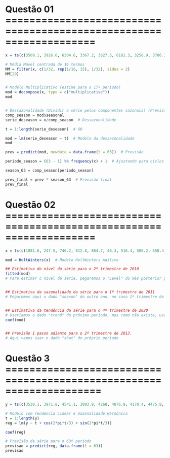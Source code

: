 # Questão 01 ===================================================================

```r
x = ts(c(3509.1, 3926.6, 6304.6, 3367.2, 3827.5, 6182.3, 3256.9, 3706.3, 5999.5, 3178.8, 3501.9, 5759.3, 3029.4, 3400.5, 5613.2, 2871.8, 3246.3, 5367.1, 2775.9, 3130.6, 5192.3, 2688.1, 2991.5, 4985.5, 2541.8, 2897.8, 4771, 2439.7, 2767.9, 4561.7, 2360.1, 2686.3, 4385.4, 2256, 2533.7, 4163.2, 2161.4, 2393.7, 3948.6, 2081.2, 2303.6, 3753.2, 1987.4, 2147.8, 3580.3, 1798.2, 2067.1, 3348.9, 1731, 2009, 3232.8, 1631.7, 1857.9, 3006.5, 1519.6, 1713.8, 2764.5, 1379.8, 1604.8, 2575.7), start = 1, frequency = 3)

# Média Móvel centrada de 16 termos
MM = filter(x, c(1/32, rep(1/16, 15), 1/32), sides = 2)
MM[29]


# Modelo Multiplicativo (estime para o 17º período)
mod = decompose(x, type = c("multiplicative"))
mod


# Dessazonalidade (Dividir a série pelos componentes sazonais) (Previsão da série para o 63º período)
comp_season = mod$seasonal
serie_deseason = x/comp_season  # Dessazonalidade

t = 1:length(serie_deseason)  # 60

mod = lm(serie_deseason ~ t)  # Modelo da dessazonalidade
mod

prev = predict(mod, newdata = data.frame(t = 63))  # Previsão

periodo_season = (63 - 1) %% frequency(x) + 1  # Ajustando para ciclos sazonais

season_63 = comp_season[periodo_season] 

prev_final = prev * season_63  # Previsão final
prev_final

```

# Questão 02 ===================================================================

```r
x = ts(c(1081.6, 247.5, 746.2, 812.8, 864.7, 46.3, 516.4, 586.2, 658.4, -139.3, 340.2, 433.8, 535.3, -259.4, 211.1, 281.1, 315.8, -471.2, 32.4, 94.3, 176.4, -631, -185.8, -128.3, -53.8, -890.2, -422.7, -384.3, -324.7, -1148.5, -664.9, -597.7, -528.8, -1310.5, -762.2, -689.6, -661.3, -1489.2, -1020.2, -932.5, -824.7, -1611.6, -1139.7, -1000.2, -932, -1732.1, -1243.4, -1135.7, -1027.1, -1850.1, -1415.4, -1370.2), start = 2008, frequency = 4)

mod = HoltWinters(x)  # Modelo HoltWinters Aditivo

## Estimativa do nível da série para o 2º trimestre de 2010
fitted(mod)
# Para estimar o nível da série, pegaremos o "Level" do mês posterior pedido


## Estimativa da sazonalidade da série para o 1º trimestre de 2011
# Pegaremos aqui o dado "season" do outro ano, no caso 1º trimestre de 2012


## Estimativa da tendência da série para o 4º trimestre de 2020
# Usariamos o dado "trend" do próximo período, mas como não existe, usaremos o dado "b" do coef
coef(mod)


## Previsão 1 passo adiante para o 2º trimestre de 2013.
# Aqui vamos usar o dado "xhat" do próprio período
```

# Questão 3 ====================================================================

```r
y = ts(c(3530.1, 3971.8, 4541.1, 3893.9, 4268, 4876.9, 4170.4, 4475.8, 5058.6, 4349.5, 4621.4, 5205.4, 4434.9, 4688.4, 5354.5, 4665.4, 5012.7, 5495.6, 4778.8, 5117.7, 5534.2, 4827.3, 5102.5, 5613.1, 4842.9, 5174.7, 5691.7, 4957.2, 5221.9, 5747.6, 5031.3, 5287, 5817.8, 5092.7, 5436.1, 5922.1, 5230.3, 5542.4, 6096.7, 5436.8, 5727.3, 6211.6, 5466, 5794.6, 6298.6, 5647.2, 6004.8, 6491.2, 5785.2, 6123, 6623.2, 5900.9, 6317, 6693.3, 6081.3, 6426.6, 6770.3, 6116.7, 6538.5, 6836.2), start = 1, frequency = 3)

# Modelo com Tendência Linear e Sazonalidade Harmônica
t = 1:length(y)
reg = lm(y ~ t + cos(2*pi*t/3) + sin(2*pi*t/3))

coef(reg)

# Previsão da série para o 63º periodo
previsao = predict(reg, data.frame(t = 63))
previsao
```












